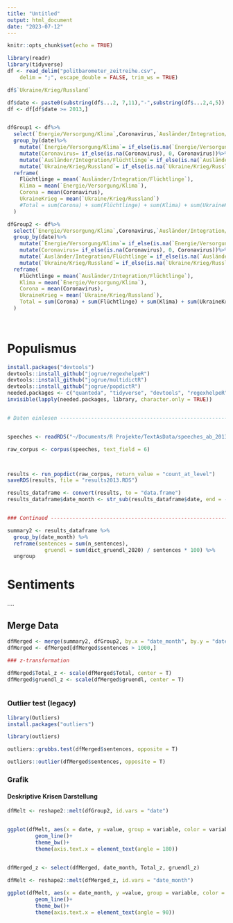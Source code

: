 ```yaml
---
title: "Untitled"
output: html_document
date: "2023-07-12"
---
```


```r
knitr::opts_chunk$set(echo = TRUE)
```

```r
library(readr)
library(tidyverse)
df <- read_delim("politbarometer_zeitreihe.csv", 
    delim = ";", escape_double = FALSE, trim_ws = TRUE)

df$`Ukraine/Krieg/Russland`
```


```r
df$date <- paste0(substring(df$...2, 7,11),"-",substring(df$...2,4,5))
df <- df[df$date >= 2013,]


dfGroup1 <- df%>%
  select(`Energie/Versorgung/Klima`,Coronavirus,`Ausländer/Integration/Flüchtlinge`,`Ukraine/Krieg/Russland`,date)%>%
  group_by(date)%>%
    mutate(`Energie/Versorgung/Klima`= if_else(is.na(`Energie/Versorgung/Klima`), 0, `Energie/Versorgung/Klima`))%>%
    mutate(Coronavirus= if_else(is.na(Coronavirus), 0, Coronavirus))%>%
    mutate(`Ausländer/Integration/Flüchtlinge`= if_else(is.na(`Ausländer/Integration/Flüchtlinge`), 0, `Ausländer/Integration/Flüchtlinge`))%>%
    mutate(`Ukraine/Krieg/Russland`= if_else(is.na(`Ukraine/Krieg/Russland`), 0, `Ukraine/Krieg/Russland`))%>%
  reframe(
    Flüchtlinge = mean(`Ausländer/Integration/Flüchtlinge`),
    Klima = mean(`Energie/Versorgung/Klima`),
    Corona = mean(Coronavirus),
    UkraineKrieg = mean(`Ukraine/Krieg/Russland`)
    #Total = sum(Corona) + sum(Flüchtlinge) + sum(Klima) + sum(UkraineKrieg)
  )

dfGroup2 <- df%>%
  select(`Energie/Versorgung/Klima`,Coronavirus,`Ausländer/Integration/Flüchtlinge`,`Ukraine/Krieg/Russland`,date)%>%
  group_by(date)%>%
    mutate(`Energie/Versorgung/Klima`= if_else(is.na(`Energie/Versorgung/Klima`), 0, `Energie/Versorgung/Klima`))%>%
    mutate(Coronavirus= if_else(is.na(Coronavirus), 0, Coronavirus))%>%
    mutate(`Ausländer/Integration/Flüchtlinge`= if_else(is.na(`Ausländer/Integration/Flüchtlinge`), 0, `Ausländer/Integration/Flüchtlinge`))%>%
    mutate(`Ukraine/Krieg/Russland`= if_else(is.na(`Ukraine/Krieg/Russland`), 0, `Ukraine/Krieg/Russland`))%>%
  reframe(
    Flüchtlinge = mean(`Ausländer/Integration/Flüchtlinge`),
    Klima = mean(`Energie/Versorgung/Klima`),
    Corona = mean(Coronavirus),
    UkraineKrieg = mean(`Ukraine/Krieg/Russland`),
    Total = sum(Corona) + sum(Flüchtlinge) + sum(Klima) + sum(UkraineKrieg)
  )

  
```

# Populismus

```r

install.packages("devtools")
devtools::install_github("jogrue/regexhelpeR")
devtools::install_github("jogrue/multidictR")
devtools::install_github("jogrue/popdictR")
needed.packages <- c("quanteda", "tidyverse", "devtools", "regexhelpeR", "multidictR", "popdictR","stringr")
invisible(lapply(needed.packages, library, character.only = TRUE))


# Daten einlesen ---------------------------------------------------------------


speeches <- readRDS("~/Documents/R Projekte/TextAsData/speeches_ab_2013.RDS")

raw_corpus <- corpus(speeches, text_field = 6) 



results <- run_popdict(raw_corpus, return_value = "count_at_level")
saveRDS(results, file = "results2013.RDS")

results_dataframe <- convert(results, to = "data.frame")
results_dataframe$date_month <- str_sub(results_dataframe$date, end = -4)


### Continued ------------------------------------------------------------------

summary2 <- results_dataframe %>%
  group_by(date_month) %>%
  reframe(sentences = sum(n_sentences),
            gruendl = sum(dict_gruendl_2020) / sentences * 100) %>%
  ungroup


```

# Sentiments



....



## Merge Data
```r
dfMerged <- merge(summary2, dfGroup2, by.x = "date_month", by.y = "date")
dfMerged <- dfMerged[dfMerged$sentences > 1000,]

### z-transformation 

dfMerged$Total_z <- scale(dfMerged$Total, center = T)
dfMerged$gruendl_z <- scale(dfMerged$gruendl, center = T)



```

### Outlier test (legacy)

```r
library(Outliers)
install.packages("outliers")

library(outliers)

outliers::grubbs.test(dfMerged$sentences, opposite = T)

outliers::outlier(dfMerged$sentences, opposite = T)


```


### Grafik

#### Deskriptive Krisen Darstellung
```r
dfMelt <- reshape2::melt(dfGroup2, id.vars = "date")


ggplot(dfMelt, aes(x = date, y =value, group = variable, color = variable))+
         geom_line()+
         theme_bw()+
         theme(axis.text.x = element_text(angle = 180))
       
```


```r

dfMerged_z <- select(dfMerged, date_month, Total_z, gruendl_z)

dfMelt <- reshape2::melt(dfMerged_z, id.vars = "date_month")

ggplot(dfMelt, aes(x = date_month, y =value, group = variable, color = variable))+
         geom_line()+
         theme_bw()+
         theme(axis.text.x = element_text(angle = 90))
```





